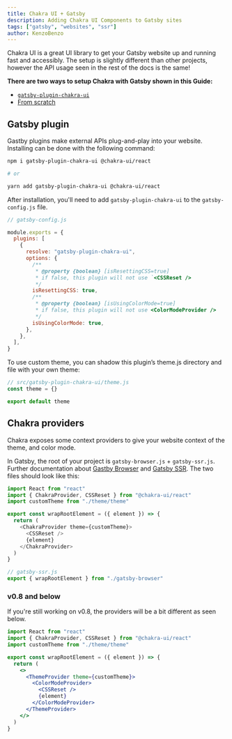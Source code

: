 ```yaml
---
title: Chakra UI + Gatsby
description: Adding Chakra UI Components to Gatsby sites
tags: ["gatsby", "websites", "ssr"]
author: KenzoBenzo
---
```


Chakra UI is a great UI library to get your Gatsby website up and running fast
and accessibly. The setup is slightly different than other projects, however the
API usage seen in the rest of the docs is the same!

**There are two ways to setup Chakra with Gatsby shown in this Guide:**

- [`gatsby-plugin-chakra-ui`](#gatsby-plugin)
- [From scratch](#chakra-providers)

## Gatsby plugin

Gastby plugins make external APIs plug-and-play into your website. Installing
can be done with the following command:

```bash
npm i gatsby-plugin-chakra-ui @chakra-ui/react

# or

yarn add gatsby-plugin-chakra-ui @chakra-ui/react
```

After installation, you'll need to add `gatsby-plugin-chakra-ui` to the
`gatsby-config.js` file.

```jsx live=false
// gatsby-config.js

module.exports = {
  plugins: [
    {
      resolve: "gatsby-plugin-chakra-ui",
      options: {
        /**
         * @property {boolean} [isResettingCSS=true]
         * if false, this plugin will not use `<CSSReset />
         */
        isResettingCSS: true,
        /**
         * @property {boolean} [isUsingColorMode=true]
         * if false, this plugin will not use <ColorModeProvider />
         */
        isUsingColorMode: true,
      },
    },
  ],
}
```

To use custom theme, you can shadow this plugin’s theme.js directory and file
with your own theme:

```jsx live=false
// src/gatsby-plugin-chakra-ui/theme.js
const theme = {}

export default theme
```

## Chakra providers

Chakra exposes some context providers to give your website context of the theme,
and color mode.

In Gatsby, the root of your project is `gatsby-browser.js` + `gatsby-ssr.js`.
Further documentation about
[Gastby Browser](https://www.gatsbyjs.org/docs/browser-apis/#wrapRootElement)
and [Gatsby SSR](https://www.gatsbyjs.org/docs/ssr-apis/#wrapRootElement). The
two files should look like this:

```js live=false
import React from "react"
import { ChakraProvider, CSSReset } from "@chakra-ui/react"
import customTheme from "./theme/theme"

export const wrapRootElement = ({ element }) => {
  return (
    <ChakraProvider theme={customTheme}>
      <CSSReset />
      {element}
    </ChakraProvider>
  )
}
```

```js live=false
// gatsby-ssr.js
export { wrapRootElement } from "./gatsby-browser"
```

### v0.8 and below

If you're still working on v0.8, the providers will be a bit different as seen
below.

```jsx live=false
import React from "react"
import { ChakraProvider, CSSReset } from "@chakra-ui/react"
import customTheme from "./theme/theme"

export const wrapRootElement = ({ element }) => {
  return (
    <>
      <ThemeProvider theme={customTheme}>
        <ColorModeProvider>
          <CSSReset />
          {element}
        </ColorModeProvider>
      </ThemeProvider>
    </>
  )
}
```
